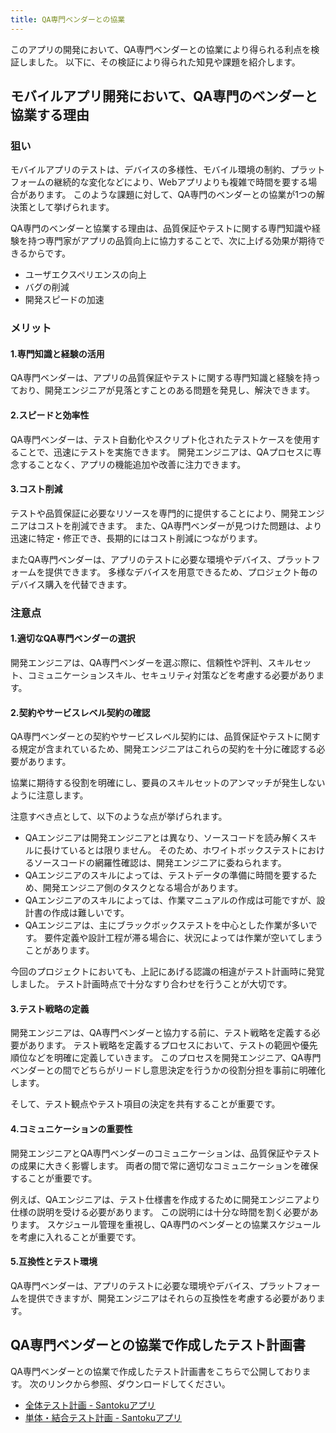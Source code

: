 ```yaml
---
title: QA専門ベンダーとの協業
---
```


このアプリの開発において、QA専門ベンダーとの協業により得られる利点を検証しました。
以下に、その検証により得られた知見や課題を紹介します。

## モバイルアプリ開発において、QA専門のベンダーと協業する理由

### 狙い

モバイルアプリのテストは、デバイスの多様性、モバイル環境の制約、プラットフォームの継続的な変化などにより、Webアプリよりも複雑で時間を要する場合があります。
このような課題に対して、QA専門のベンダーとの協業が1つの解決策として挙げられます。

QA専門のベンダーと協業する理由は、品質保証やテストに関する専門知識や経験を持つ専門家がアプリの品質向上に協力することで、次に上げる効果が期待できるからです。

- ユーザエクスペリエンスの向上
- バグの削減
- 開発スピードの加速

### メリット

#### 1.専門知識と経験の活用

QA専門ベンダーは、アプリの品質保証やテストに関する専門知識と経験を持っており、開発エンジニアが見落とすことのある問題を発見し、解決できます。

#### 2.スピードと効率性

QA専門ベンダーは、テスト自動化やスクリプト化されたテストケースを使用することで、迅速にテストを実施できます。
開発エンジニアは、QAプロセスに専念することなく、アプリの機能追加や改善に注力できます。

#### 3.コスト削減

テストや品質保証に必要なリソースを専門的に提供することにより、開発エンジニアはコストを削減できます。
また、QA専門ベンダーが見つけた問題は、より迅速に特定・修正でき、長期的にはコスト削減につながります。

またQA専門ベンダーは、アプリのテストに必要な環境やデバイス、プラットフォームを提供できます。
多様なデバイスを用意できるため、プロジェクト毎のデバイス購入を代替できます。

### 注意点

#### 1.適切なQA専門ベンダーの選択

開発エンジニアは、QA専門ベンダーを選ぶ際に、信頼性や評判、スキルセット、コミュニケーションスキル、セキュリティ対策などを考慮する必要があります。

#### 2.契約やサービスレベル契約の確認

QA専門ベンダーとの契約やサービスレベル契約には、品質保証やテストに関する規定が含まれているため、開発エンジニアはこれらの契約を十分に確認する必要があります。

協業に期待する役割を明確にし、要員のスキルセットのアンマッチが発生しないように注意します。

注意すべき点として、以下のような点が挙げられます。

- QAエンジニアは開発エンジニアとは異なり、ソースコードを読み解くスキルに長けているとは限りません。
そのため、ホワイトボックステストにおけるソースコードの網羅性確認は、開発エンジニアに委ねられます。
- QAエンジニアのスキルによっては、テストデータの準備に時間を要するため、開発エンジニア側のタスクとなる場合があります。
- QAエンジニアのスキルによっては、作業マニュアルの作成は可能ですが、設計書の作成は難しいです。
- QAエンジニアは、主にブラックボックステストを中心とした作業が多いです。
要件定義や設計工程が滞る場合に、状況によっては作業が空いてしまうことがあります。

今回のプロジェクトにおいても、上記にあげる認識の相違がテスト計画時に発覚しました。
テスト計画時点で十分なすり合わせを行うことが大切です。

#### 3.テスト戦略の定義

開発エンジニアは、QA専門ベンダーと協力する前に、テスト戦略を定義する必要があります。
テスト戦略を定義するプロセスにおいて、テストの範囲や優先順位などを明確に定義していきます。
このプロセスを開発エンジニア、QA専門ベンダーとの間でどちらがリードし意思決定を行うかの役割分担を事前に明確化します。

そして、テスト観点やテスト項目の決定を共有することが重要です。

#### 4.コミュニケーションの重要性

開発エンジニアとQA専門ベンダーのコミュニケーションは、品質保証やテストの成果に大きく影響します。
両者の間で常に適切なコミュニケーションを確保することが重要です。

例えば、QAエンジニアは、テスト仕様書を作成するために開発エンジニアより仕様の説明を受ける必要があります。
この説明には十分な時間を割く必要があります。
スケジュール管理を重視し、QA専門のベンダーとの協業スケジュールを考慮に入れることが重要です。

#### 5.互換性とテスト環境

QA専門ベンダーは、アプリのテストに必要な環境やデバイス、プラットフォームを提供できますが、開発エンジニアはそれらの互換性を考慮する必要があります。

## QA専門ベンダーとの協業で作成したテスト計画書

QA専門ベンダーとの協業で作成したテスト計画書をこちらで公開しております。
次のリンクから参照、ダウンロードしてください。

- [全体テスト計画 - Santokuアプリ](./SantokuApp_testplan.pptx)
- [単体・結合テスト計画 - Santokuアプリ](./SantokuApp_UT_IT_testplan.pptx)
